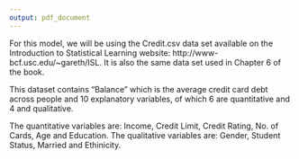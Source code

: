 ```yaml
---
output: pdf_document
---
```


For this model, we will be using the Credit.csv data set available on the Introduction to Statistical Learning website: http://www-bcf.usc.edu/~gareth/ISL. It is also the same data set used in Chapter 6 of the book. 

This dataset contains "Balance" which is the average credit card debt across people and 10 explanatory variables, of which 6 are quantitative and 4 and qualitative.

The quantitative variables are: Income, Credit Limit, Credit Rating, No. of Cards, Age and Education.
The qualitative variables are: Gender, Student Status, Married and Ethinicity.